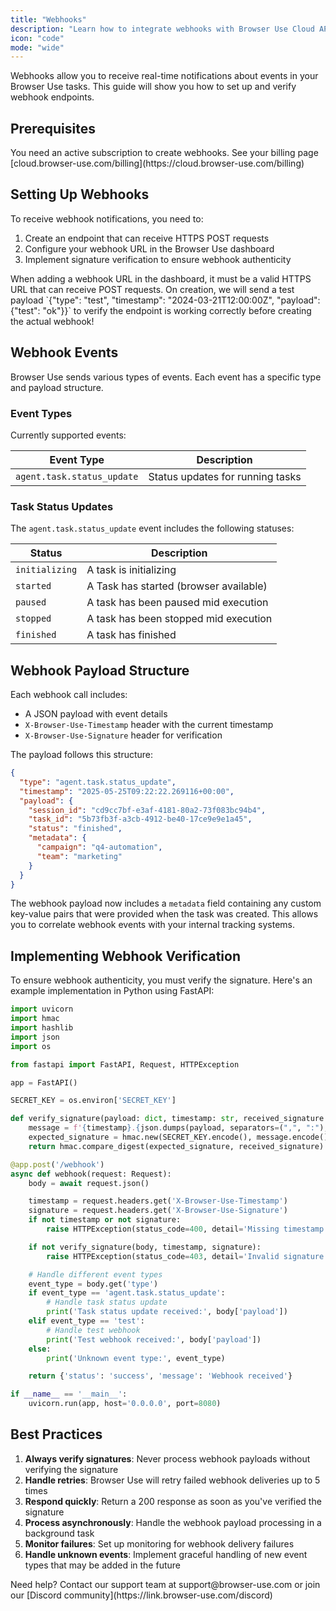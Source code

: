 ```yaml
---
title: "Webhooks"
description: "Learn how to integrate webhooks with Browser Use Cloud API"
icon: "code"
mode: "wide"
---
```


Webhooks allow you to receive real-time notifications about events in your Browser Use tasks. This guide will show you how to set up and verify webhook endpoints.

## Prerequisites

<Note>
  You need an active subscription to create webhooks. See your billing page
  [cloud.browser-use.com/billing](https://cloud.browser-use.com/billing)
</Note>

## Setting Up Webhooks

To receive webhook notifications, you need to:

1. Create an endpoint that can receive HTTPS POST requests
2. Configure your webhook URL in the Browser Use dashboard
3. Implement signature verification to ensure webhook authenticity

<Note>
  When adding a webhook URL in the dashboard, it must be a valid HTTPS URL that can receive POST requests. 
  On creation, we will send a test payload `{"type": "test", "timestamp": "2024-03-21T12:00:00Z", "payload": {"test": "ok"}}` to verify the endpoint is working correctly before creating the actual webhook!
</Note>

## Webhook Events

Browser Use sends various types of events. Each event has a specific type and payload structure.

### Event Types

Currently supported events:

| Event Type                 | Description                      |
| -------------------------- | -------------------------------- |
| `agent.task.status_update` | Status updates for running tasks |

### Task Status Updates

The `agent.task.status_update` event includes the following statuses:

| Status         | Description                            |
| -------------- | -------------------------------------- |
| `initializing` | A task is initializing                 |
| `started`      | A Task has started (browser available) |
| `paused`       | A task has been paused mid execution   |
| `stopped`      | A task has been stopped mid execution  |
| `finished`     | A task has finished                    |

## Webhook Payload Structure

Each webhook call includes:

- A JSON payload with event details
- `X-Browser-Use-Timestamp` header with the current timestamp
- `X-Browser-Use-Signature` header for verification

The payload follows this structure:

```json
{
  "type": "agent.task.status_update",
  "timestamp": "2025-05-25T09:22:22.269116+00:00",
  "payload": {
    "session_id": "cd9cc7bf-e3af-4181-80a2-73f083bc94b4",
    "task_id": "5b73fb3f-a3cb-4912-be40-17ce9e9e1a45",
    "status": "finished",
    "metadata": {
      "campaign": "q4-automation",
      "team": "marketing"
    }
  }
}
```

The webhook payload now includes a `metadata` field containing any custom key-value pairs that were provided when the task was created. This allows you to correlate webhook events with your internal tracking systems.

## Implementing Webhook Verification

To ensure webhook authenticity, you must verify the signature. Here's an example implementation in Python using FastAPI:

```python
import uvicorn
import hmac
import hashlib
import json
import os

from fastapi import FastAPI, Request, HTTPException

app = FastAPI()

SECRET_KEY = os.environ['SECRET_KEY']

def verify_signature(payload: dict, timestamp: str, received_signature: str) -> bool:
    message = f'{timestamp}.{json.dumps(payload, separators=(",", ":"), sort_keys=True)}'
    expected_signature = hmac.new(SECRET_KEY.encode(), message.encode(), hashlib.sha256).hexdigest()
    return hmac.compare_digest(expected_signature, received_signature)

@app.post('/webhook')
async def webhook(request: Request):
    body = await request.json()

    timestamp = request.headers.get('X-Browser-Use-Timestamp')
    signature = request.headers.get('X-Browser-Use-Signature')
    if not timestamp or not signature:
        raise HTTPException(status_code=400, detail='Missing timestamp or signature')

    if not verify_signature(body, timestamp, signature):
        raise HTTPException(status_code=403, detail='Invalid signature')

    # Handle different event types
    event_type = body.get('type')
    if event_type == 'agent.task.status_update':
        # Handle task status update
        print('Task status update received:', body['payload'])
    elif event_type == 'test':
        # Handle test webhook
        print('Test webhook received:', body['payload'])
    else:
        print('Unknown event type:', event_type)

    return {'status': 'success', 'message': 'Webhook received'}

if __name__ == '__main__':
    uvicorn.run(app, host='0.0.0.0', port=8080)
```

## Best Practices

1. **Always verify signatures**: Never process webhook payloads without verifying the signature
2. **Handle retries**: Browser Use will retry failed webhook deliveries up to 5 times
3. **Respond quickly**: Return a 200 response as soon as you've verified the signature
4. **Process asynchronously**: Handle the webhook payload processing in a background task
5. **Monitor failures**: Set up monitoring for webhook delivery failures
6. **Handle unknown events**: Implement graceful handling of new event types that may be added in the future

<Note>
  Need help? Contact our support team at support@browser-use.com or join our
  [Discord community](https://link.browser-use.com/discord)
</Note>
